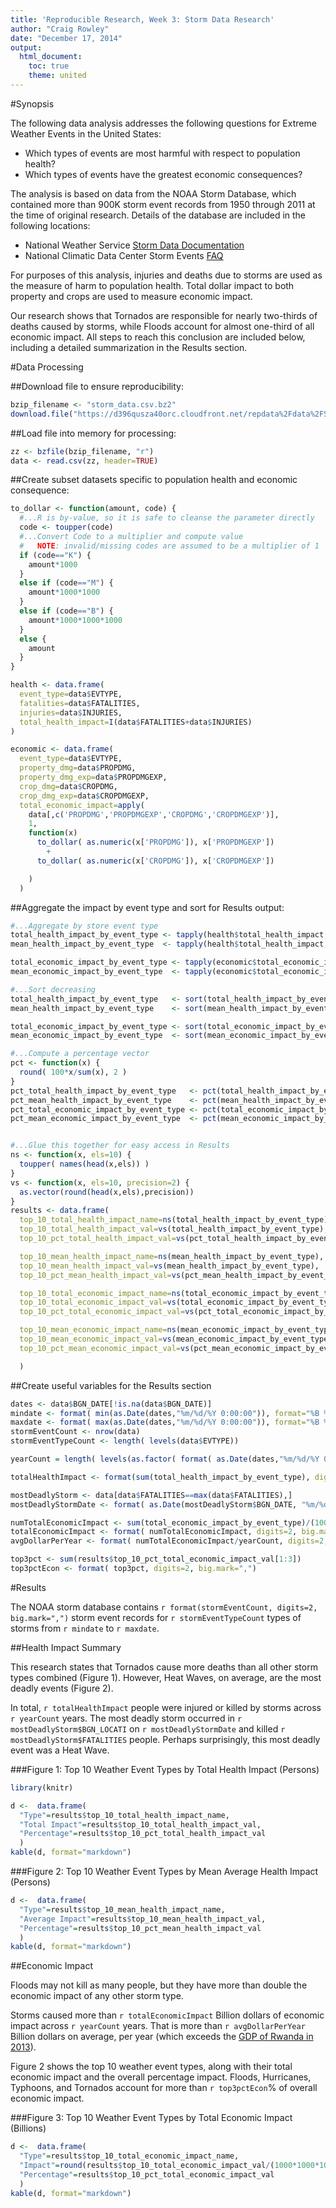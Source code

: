 ```yaml
---
title: 'Reproducible Research, Week 3: Storm Data Research'
author: "Craig Rowley"
date: "December 17, 2014"
output:
  html_document:
    toc: true
    theme: united
---
```


#Synopsis

The following data analysis addresses the following questions for Extreme Weather Events in the United States:

- Which types of events are most harmful with respect to population health?
- Which types of events have the greatest economic consequences?

The analysis is based on data from the NOAA Storm Database, which contained more than 900K storm event records from 1950 through 2011 at the time of original research.  Details of the database are included in the following locations:

- National Weather Service [Storm Data Documentation](Storm Data Documentation)
- National Climatic Data Center Storm Events [FAQ](https://d396qusza40orc.cloudfront.net/repdata%2Fpeer2_doc%2FNCDC%20Storm%20Events-FAQ%20Page.pdf)

For purposes of this analysis, injuries and deaths due to storms are used as the measure of harm to population health.  Total dollar impact to both property and crops are used to measure economic impact.

Our research shows that Tornados are responsible for nearly two-thirds of deaths caused by storms, while Floods account for almost one-third of all economic impact.  All steps to reach this conclusion are included below, including a detailed summarization in the Results section.


#Data Processing 

##Download file to ensure reproducibility:
```r
bzip_filename <- "storm_data.csv.bz2"
download.file("https://d396qusza40orc.cloudfront.net/repdata%2Fdata%2FStormData.csv.bz2", bzip_filename, method="curl")

```

##Load file into memory for processing:
```r
zz <- bzfile(bzip_filename, "r")
data <- read.csv(zz, header=TRUE)

```

##Create subset datasets specific to population health and economic consequence:
```r
to_dollar <- function(amount, code) { 
  #...R is by-value, so it is safe to cleanse the parameter directly
  code <- toupper(code)
  #...Convert Code to a multiplier and compute value
  #   NOTE: invalid/missing codes are assumed to be a multiplier of 1
  if (code=="K") {
    amount*1000
  } 
  else if (code=="M") {
    amount*1000*1000
  } 
  else if (code=="B") {
    amount*1000*1000*1000
  } 
  else {
    amount
  } 
}

health <- data.frame(
  event_type=data$EVTYPE, 
  fatalities=data$FATALITIES, 
  injuries=data$INJURIES, 
  total_health_impact=I(data$FATALITIES+data$INJURIES)
)

economic <- data.frame(
  event_type=data$EVTYPE, 
  property_dmg=data$PROPDMG,
  property_dmg_exp=data$PROPDMGEXP,
  crop_dmg=data$CROPDMG,
  crop_dmg_exp=data$CROPDMGEXP,
  total_economic_impact=apply( 
    data[,c('PROPDMG','PROPDMGEXP','CROPDMG','CROPDMGEXP')], 
    1, 
    function(x)
      to_dollar( as.numeric(x['PROPDMG']), x['PROPDMGEXP']) 
        +
      to_dollar( as.numeric(x['CROPDMG']), x['CROPDMGEXP']) 

    ) 
  )

```

##Aggregate the impact by event type and sort for Results output:
```r
#...Aggregate by store event type
total_health_impact_by_event_type <- tapply(health$total_health_impact, health$event_type, sum,  na.rm=TRUE)
mean_health_impact_by_event_type  <- tapply(health$total_health_impact, health$event_type, mean, na.rm=TRUE)

total_economic_impact_by_event_type <- tapply(economic$total_economic_impact, economic$event_type, sum,  na.rm=TRUE)
mean_economic_impact_by_event_type  <- tapply(economic$total_economic_impact, economic$event_type, mean, na.rm=TRUE)

#...Sort decreasing
total_health_impact_by_event_type   <- sort(total_health_impact_by_event_type,   decreasing=TRUE, na.last=TRUE)
mean_health_impact_by_event_type    <- sort(mean_health_impact_by_event_type,    decreasing=TRUE, na.last=TRUE)

total_economic_impact_by_event_type <- sort(total_economic_impact_by_event_type, decreasing=TRUE, na.last=TRUE)
mean_economic_impact_by_event_type  <- sort(mean_economic_impact_by_event_type,  decreasing=TRUE, na.last=TRUE)

#...Compute a percentage vector
pct <- function(x) {
  round( 100*x/sum(x), 2 )
}
pct_total_health_impact_by_event_type   <- pct(total_health_impact_by_event_type)
pct_mean_health_impact_by_event_type    <- pct(mean_health_impact_by_event_type)
pct_total_economic_impact_by_event_type <- pct(total_economic_impact_by_event_type)
pct_mean_economic_impact_by_event_type  <- pct(mean_economic_impact_by_event_type)


#...Glue this together for easy access in Results
ns <- function(x, els=10) {
  toupper( names(head(x,els)) )
}
vs <- function(x, els=10, precision=2) {
  as.vector(round(head(x,els),precision))
}
results <- data.frame(
  top_10_total_health_impact_name=ns(total_health_impact_by_event_type),
  top_10_total_health_impact_val=vs(total_health_impact_by_event_type),
  top_10_pct_total_health_impact_val=vs(pct_total_health_impact_by_event_type),

  top_10_mean_health_impact_name=ns(mean_health_impact_by_event_type),
  top_10_mean_health_impact_val=vs(mean_health_impact_by_event_type),
  top_10_pct_mean_health_impact_val=vs(pct_mean_health_impact_by_event_type),

  top_10_total_economic_impact_name=ns(total_economic_impact_by_event_type),
  top_10_total_economic_impact_val=vs(total_economic_impact_by_event_type),
  top_10_pct_total_economic_impact_val=vs(pct_total_economic_impact_by_event_type),

  top_10_mean_economic_impact_name=ns(mean_economic_impact_by_event_type),
  top_10_mean_economic_impact_val=vs(mean_economic_impact_by_event_type),
  top_10_pct_mean_economic_impact_val=vs(pct_mean_economic_impact_by_event_type)

  )

```

##Create useful variables for the Results section
```r
dates <- data$BGN_DATE[!is.na(data$BGN_DATE)]
mindate <- format( min(as.Date(dates,"%m/%d/%Y 0:00:00")), format="%B %d, %Y" )
maxdate <- format( max(as.Date(dates,"%m/%d/%Y 0:00:00")), format="%B %d, %Y" )
stormEventCount <- nrow(data)
stormEventTypeCount <- length( levels(data$EVTYPE))

yearCount = length( levels(as.factor( format( as.Date(dates,"%m/%d/%Y 0:00:00"), format="%Y" )) ))

totalHealthImpact <- format(sum(total_health_impact_by_event_type), digits=2, big.mark=",")

mostDeadlyStorm <- data[data$FATALITIES==max(data$FATALITIES),]
mostDeadlyStormDate <- format( as.Date(mostDeadlyStorm$BGN_DATE, "%m/%d/%Y 0:00:00"), format="%B %d, %Y" )

numTotalEconomicImpact <- sum(total_economic_impact_by_event_type)/(1000*1000*1000)
totalEconomicImpact <- format( numTotalEconomicImpact, digits=2, big.mark="," )
avgDollarPerYear <- format( numTotalEconomicImpact/yearCount, digits=2, big.mark=",")

top3pct <- sum(results$top_10_pct_total_economic_impact_val[1:3])
top3pctEcon <- format( top3pct, digits=2, big.mark=",")

```

#Results

The NOAA storm database contains `r format(stormEventCount, digits=2, big.mark=",")` storm event records for `r stormEventTypeCount` types of storms from `r mindate` to `r maxdate`.


##Health Impact Summary

This research states that Tornados cause more deaths than all other storm types combined (Figure 1).  However, Heat Waves, on average, are the most deadly events (Figure 2).

In total, `r totalHealthImpact` people were injured or killed by storms across `r yearCount` years.  The most deadly storm occurred in `r mostDeadlyStorm$BGN_LOCATI` on `r mostDeadlyStormDate` and killed `r mostDeadlyStorm$FATALITIES` people.  Perhaps surprisingly, this most deadly event was a Heat Wave.


###Figure 1: Top 10 Weather Event Types by Total Health Impact (Persons)
```r
library(knitr)

d <-  data.frame(
  "Type"=results$top_10_total_health_impact_name, 
  "Total Impact"=results$top_10_total_health_impact_val, 
  "Percentage"=results$top_10_pct_total_health_impact_val
  )
kable(d, format="markdown")
```

###Figure 2: Top 10 Weather Event Types by Mean Average Health Impact (Persons)
```r
d <-  data.frame(
  "Type"=results$top_10_mean_health_impact_name, 
  "Average Impact"=results$top_10_mean_health_impact_val, 
  "Percentage"=results$top_10_pct_mean_health_impact_val
  )
kable(d, format="markdown")


```


##Economic Impact

Floods may not kill as many people, but they have more than double the economic impact of any other storm type.

Storms caused more than `r totalEconomicImpact` Billion dollars of economic impact across `r yearCount` years.  That is more than `r avgDollarPerYear` Billion dollars on average, per year (which exceeds the [GDP of Rwanda in 2013](http://en.wikipedia.org/wiki/List_of_countries_by_GDP_%28nominal%29)).

Figure 2 shows the top 10 weather event types, along with their total economic impact and the overall percentage impact.  Floods, Hurricanes, Typhoons, and Tornados account for more than `r top3pctEcon`%  of overall economic impact.


###Figure 3: Top 10 Weather Event Types by Total Economic Impact (Billions)
```r
d <-  data.frame(
  "Type"=results$top_10_total_economic_impact_name, 
  "Impact"=round(results$top_10_total_economic_impact_val/(1000*1000*1000),2), 
  "Percentage"=results$top_10_pct_total_economic_impact_val
  )
kable(d, format="markdown")

```

